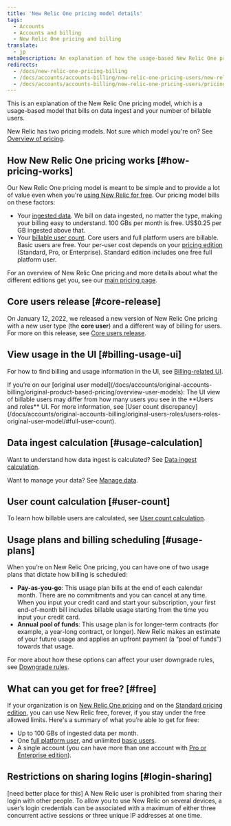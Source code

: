 ```yaml
---
title: 'New Relic One pricing model details'
tags:
  - Accounts
  - Accounts and billing
  - New Relic One pricing and billing
translate:
  - jp
metaDescription: An explanation of how the usage-based New Relic One pricing model works.
redirects:
  - /docs/new-relic-one-pricing-billing
  - /docs/accounts/accounts-billing/new-relic-one-pricing-users/new-relic-one-pricing-billing
  - /docs/accounts/accounts-billing/new-relic-one-pricing-users/pricing-billing
---
```


This is an explanation of the New Relic One pricing model, which is a usage-based model that bills on data ingest and your number of billable users. 

New Relic has two pricing models. Not sure which model you're on? See [Overview of pricing](/docs/accounts/original-accounts-billing/original-product-based-pricing/overview-changes-pricing-user-model).

## How New Relic One pricing works [#how-pricing-works]

Our New Relic One pricing model is meant to be simple and to provide a lot of value even when you're [using New Relic for free](#free). Our pricing model bills on these factors:

* Your [ingested data](/docs/accounts/accounts-billing/new-relic-one-pricing-billing/data-ingest-billing). We bill on data ingested, no matter the type, making your billing easy to understand. 100 GBs per month is free. US$0.25 per GB ingested above that. 
* Your [billable user count](/docs/accounts/accounts-billing/new-relic-one-pricing-billing/user-count-billing). Core users and full platform users are billable. Basic users are free. Your per-user cost depends on your [pricing edition](https://newrelic.com/pricing) (Standard, Pro, or Enterprise). Standard edition includes one free full platform user. 

For an overview of New Relic One pricing and more details about what the different editions get you, see our [main pricing page](https://newrelic.com/pricing). 

## Core users release [#core-release]

On January 12, 2022, we released a new version of New Relic One pricing with a new user type (the **core user**) and a different way of billing for users. For more on this release, see [Core users release](/docs/accounts/accounts-billing/new-relic-one-pricing-billing/core-users-release). 

## View usage in the UI [#billing-usage-ui]

For how to find billing and usage information in the UI, see [Billing-related UI](/docs/accounts/accounts-billing/general-account-settings/introduction-account-settings).
 
 <Callout variant="important">
If you’re on our [original user model](/docs/accounts/original-accounts-billing/original-product-based-pricing/overview-user-models): The UI view of billable users may differ from how many users you see in the **Users and roles** UI. For more information, see [User count discrepancy](/docs/accounts/original-accounts-billing/original-users-roles/users-roles-original-user-model/#full-user-count).
</Callout>

## Data ingest calculation [#usage-calculation]

Want to understand how data ingest is calculated? See [Data ingest calculation](/docs/accounts/accounts-billing/new-relic-one-pricing-billing/data-ingest-billing).

Want to manage your data? See [Manage data](/docs/data-apis/manage-data/manage-data-coming-new-relic).

## User count calculation [#user-count]

To learn how billable users are calculated, see [User count calculation](/docs/accounts/accounts-billing/new-relic-one-pricing-billing/user-count-billing).

## Usage plans and billing scheduling [#usage-plans]

When you’re on New Relic One pricing, you can have one of two usage plans that dictate how billing is scheduled:
* **Pay-as-you-go**: This usage plan bills at the end of each calendar month. There are no commitments and you can cancel at any time. When you input your credit card and start your subscription, your first end-of-month bill includes billable usage starting from the time you input your credit card.
* **Annual pool of funds**: This usage plan is for longer-term contracts (for example, a year-long contract, or longer). New Relic makes an estimate of your future usage and applies an upfront payment (a “pool of funds”) towards that usage. 

For more about how these options can affect your user downgrade rules, see [Downgrade rules](/docs/accounts/accounts-billing/new-relic-one-pricing-billing/user-count-billing#user-downgrade-rules). 

## What can you get for free? [#free]

If your organization is on [New Relic One pricing](#how-pricing-works) and on the [Standard pricing edition](https://newrelic.com/pricing), you can use New Relic free, forever, if you stay under the free allowed limits. Here's a summary of what you’re able to get for free:

* Up to 100 GBs of ingested data per month.
* One [full platform user](/docs/accounts/accounts-billing/new-relic-one-user-management/user-type), and unlimited [basic users](/docs/accounts/accounts-billing/new-relic-one-user-management/user-type).
* A single account (you can have more than one account with [Pro or Enterprise edition](https://newrelic.com/pricing)).

## Restrictions on sharing logins [#login-sharing]
[need better place for this]
A New Relic user is prohibited from sharing their login with other people. To allow you to use New Relic on several devices, a user’s login credentials can be associated with a maximum of either three concurrent active sessions or three unique IP addresses at one time. 
